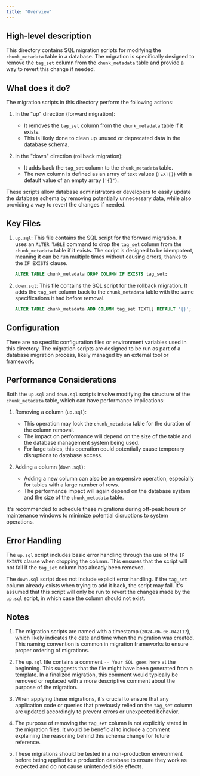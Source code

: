 ```yaml
---
title: "Overview"
---
```


## High-level description
This directory contains SQL migration scripts for modifying the `chunk_metadata` table in a database. The migration is specifically designed to remove the `tag_set` column from the `chunk_metadata` table and provide a way to revert this change if needed.

## What does it do?
The migration scripts in this directory perform the following actions:

1. In the "up" direction (forward migration):
   - It removes the `tag_set` column from the `chunk_metadata` table if it exists.
   - This is likely done to clean up unused or deprecated data in the database schema.

2. In the "down" direction (rollback migration):
   - It adds back the `tag_set` column to the `chunk_metadata` table.
   - The new column is defined as an array of text values (`TEXT[]`) with a default value of an empty array (`'{}'`).

These scripts allow database administrators or developers to easily update the database schema by removing potentially unnecessary data, while also providing a way to revert the changes if needed.

## Key Files

1. `up.sql`:
   This file contains the SQL script for the forward migration. It uses an `ALTER TABLE` command to drop the `tag_set` column from the `chunk_metadata` table if it exists. The script is designed to be idempotent, meaning it can be run multiple times without causing errors, thanks to the `IF EXISTS` clause.

   ```sql
   ALTER TABLE chunk_metadata DROP COLUMN IF EXISTS tag_set;
   ```

2. `down.sql`:
   This file contains the SQL script for the rollback migration. It adds the `tag_set` column back to the `chunk_metadata` table with the same specifications it had before removal.

   ```sql
   ALTER TABLE chunk_metadata ADD COLUMN tag_set TEXT[] DEFAULT '{}';
   ```

## Configuration
There are no specific configuration files or environment variables used in this directory. The migration scripts are designed to be run as part of a database migration process, likely managed by an external tool or framework.

## Performance Considerations
Both the `up.sql` and `down.sql` scripts involve modifying the structure of the `chunk_metadata` table, which can have performance implications:

1. Removing a column (`up.sql`):
   - This operation may lock the `chunk_metadata` table for the duration of the column removal.
   - The impact on performance will depend on the size of the table and the database management system being used.
   - For large tables, this operation could potentially cause temporary disruptions to database access.

2. Adding a column (`down.sql`):
   - Adding a new column can also be an expensive operation, especially for tables with a large number of rows.
   - The performance impact will again depend on the database system and the size of the `chunk_metadata` table.

It's recommended to schedule these migrations during off-peak hours or maintenance windows to minimize potential disruptions to system operations.

## Error Handling
The `up.sql` script includes basic error handling through the use of the `IF EXISTS` clause when dropping the column. This ensures that the script will not fail if the `tag_set` column has already been removed.

The `down.sql` script does not include explicit error handling. If the `tag_set` column already exists when trying to add it back, the script may fail. It's assumed that this script will only be run to revert the changes made by the `up.sql` script, in which case the column should not exist.

## Notes
1. The migration scripts are named with a timestamp (`2024-06-06-042117`), which likely indicates the date and time when the migration was created. This naming convention is common in migration frameworks to ensure proper ordering of migrations.

2. The `up.sql` file contains a comment `-- Your SQL goes here` at the beginning. This suggests that the file might have been generated from a template. In a finalized migration, this comment would typically be removed or replaced with a more descriptive comment about the purpose of the migration.

3. When applying these migrations, it's crucial to ensure that any application code or queries that previously relied on the `tag_set` column are updated accordingly to prevent errors or unexpected behavior.

4. The purpose of removing the `tag_set` column is not explicitly stated in the migration files. It would be beneficial to include a comment explaining the reasoning behind this schema change for future reference.

5. These migrations should be tested in a non-production environment before being applied to a production database to ensure they work as expected and do not cause unintended side effects.